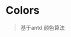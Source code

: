

<Meta title="COLOR /Colors" />

# Colors

> 基于antd 颜色算法 

<ColorPalette>
	<ColorItem
		title="theme.color.primary"
		subtitle="Coral"
		colors={[color.primary]}
	/>
	<ColorItem
		title="theme.color.secondary"
		subtitle="Blue"
		colors={[color.secondary]}
	/>
	<ColorItem
		title="theme.color.green"
		subtitle="Red"
		colors={[color.green]}
	/>
	<ColorItem
		title="theme.color.orange"
		subtitle="Orange"
		colors={[color.orange]}
	/>
	<ColorItem title="theme.color.blue" subtitle="Blue" colors={[color.blue]} />
	<ColorItem
		title="theme.color.yellow"
		subtitle="Yellow"
		colors={[color.yellow]}
	/>
	<ColorItem
		title="theme.color.red"
		subtitle="Red"
		colors={[color.red]}
	/>
	<ColorItem
		title="theme.color.lightGreen"
		subtitle="LightGreen"
		colors={[color.lightGreen]}
	/>
	<ColorItem
		title="theme.color.light"
		subtitle="Light"
		colors={[color.light]}
	/>
	<ColorItem
		title="theme.color.dark"
		subtitle="Dark"
		colors={[color.dark]}
	/>
	<ColorItem
		title="theme.color.fontColor"
		subtitle="FontColor"
		colors={[color.fontColor]}
	/>
	<ColorItem
		title="BaseColor"
		colors={[...baseColor]}
	/>
	<ColorItem
		title="Monochrome"
		colors={[...monoChrome]}
	/>
</ColorPalette>